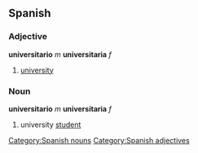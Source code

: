 == Spanish ==
=== Adjective ===
'''universitario''' ''m'' '''universitaria''' ''f''
# [[university]]

=== Noun ===
'''universitario''' ''m'' '''universitaria''' ''f''
# university [[student]]


[[Category:Spanish nouns]]
[[Category:Spanish adjectives]]